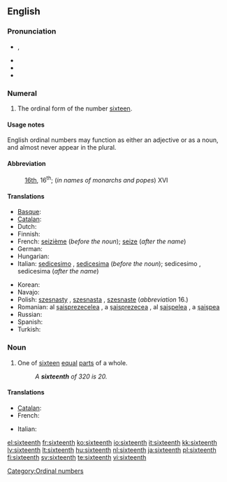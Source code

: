 ==English==
{{ordinalbox|en|15th|16th|17th|fifteenth|seventeenth|card=sixteen}}

===Pronunciation===
* {{IPA|/ˌsɪksˈtiːnθ/}}, {{SAMPA|/%sIks"ti:nT/}}
* {{audio|en-us-sixteenth.ogg|Audio (US)}}
* {{rhymes|iːnθ}}
* {{hyphenation|six|teenth}}

===Numeral===
{{infl|en|numeral}}

# {{ordinal|lang=en}} The ordinal form of the number [[sixteen]].

====Usage notes====
English ordinal numbers may function as either an adjective or as a noun, and almost never appear in the plural.

====Abbreviation====
: [[16th]], 16<sup>th</sup>; (''in names of monarchs and popes'') XVI

====Translations====
{{trans-top|the ordinal form of the number sixteen}}
* [[Basque]]: {{t|eu|hamaseigarren|xs=Basque}}
* [[Catalan]]: {{t+|ca|setzè|m}}
* Dutch: {{t+|nl|zestiende}}
* Finnish: {{t-|fi|kuudestoista}}
* French: [[seizième]] (''before the noun''); [[seize]] (''after the name'')
* German: {{t|de|sechzehnter}}
* Hungarian: {{t+|hu|tizenhatodik}}
* Italian: [[sedicesimo]] {{m}}, [[sedicesima]] {{f}} (''before the noun''); sedicesimo {{m}}, sedicesima {{f}} (''after the name'')
{{trans-mid}}
* Korean: {{t|ko|열여섯째|tr=yeoleoseosjjae|sc=Kore}}
* Navajo: {{tø|nv|hastąątsʼáadah góneʼ}}
* Polish: [[szesnasty]] {{m}}, [[szesnasta]] {{f}}, [[szesnaste]] {{n}} (''abbreviation'' 16.)
* Romanian: al [[şaisprezecelea]] {{m}}, a [[şaisprezecea]] {{f}}, al [[şaişpelea]] {{italbrac|m, informal}}, a [[şaişpea]] {{italbrac|f, informal}}
* Russian: {{t|ru|шестнадцатый|tr=šesnádcatyj}}
* Spanish: {{t-|es|decimosexto}}
* Turkish: {{t|tr|on altıncı}}
{{trans-bottom}}

===Noun===
{{en-noun}}

# {{fractional|lang=en}} One of [[sixteen]] [[equal]] [[part]]s of a whole.
#: ''A '''sixteenth''' of 320 is 20.''

====Translations====
{{trans-top|one of sixteen equal parts of a whole}}
* [[Catalan]]: {{t+|ca|setzè|m}}
* French: {{t+|fr|seizième|m}}
{{trans-mid}}
* Italian: {{t+|it|sedicesimo|m}}
{{trans-bottom}}

[[Category:Ordinal numbers]]

[[el:sixteenth]]
[[fr:sixteenth]]
[[ko:sixteenth]]
[[io:sixteenth]]
[[it:sixteenth]]
[[kk:sixteenth]]
[[lv:sixteenth]]
[[lt:sixteenth]]
[[hu:sixteenth]]
[[nl:sixteenth]]
[[ja:sixteenth]]
[[pl:sixteenth]]
[[fi:sixteenth]]
[[sv:sixteenth]]
[[te:sixteenth]]
[[vi:sixteenth]]